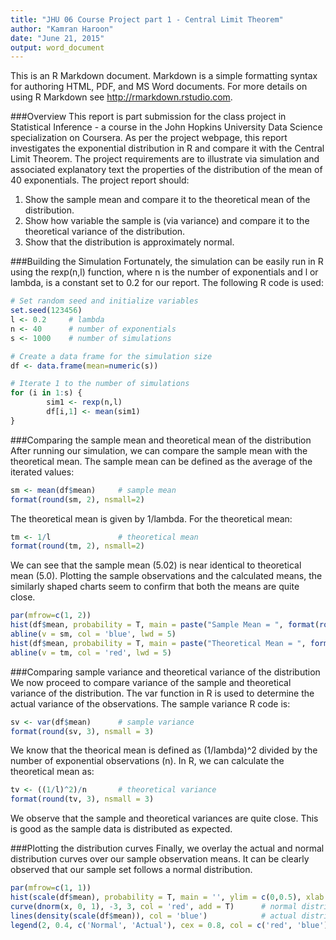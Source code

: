 ```yaml
---
title: "JHU 06 Course Project part 1 - Central Limit Theorem"
author: "Kamran Haroon"
date: "June 21, 2015"
output: word_document
---
```


This is an R Markdown document. Markdown is a simple formatting syntax for authoring HTML, PDF, and MS Word documents. For more details on using R Markdown see <http://rmarkdown.rstudio.com>.

###Overview
This report is part submission for the class project in Statistical Inference - a course in the John Hopkins University Data Science specialization on Coursera.
As per the project webpage, this report investigates the exponential distribution in R and compare it with the Central Limit Theorem. The project requirements are to illustrate via simulation and associated explanatory text the properties of the distribution of the mean of 40 exponentials. The project report should:

1. Show the sample mean and compare it to the theoretical mean of the                  distribution.
2. Show how variable the sample is (via variance) and compare it to the                theoretical variance of the distribution.
3. Show that the distribution is approximately normal.

###Building the Simulation
Fortunately, the simulation can be easily run in R using the rexp(n,l) function, where n is the number of exponentials and l or lambda, is a constant set to 0.2 for our report. The following R code is used:
```r
# Set random seed and initialize variables
set.seed(123456)
l <- 0.2     # lambda
n <- 40      # number of exponentials
s <- 1000    # number of simulations

# Create a data frame for the simulation size
df <- data.frame(mean=numeric(s))

# Iterate 1 to the number of simulations
for (i in 1:s) {
        sim1 <- rexp(n,l)
        df[i,1] <- mean(sim1)
}
```

###Comparing the sample mean and theoretical mean of the distribution
After running our simulation, we can compare the sample mean with the theoretical mean. The sample mean can be defined as the average of the iterated values:
```r
sm <- mean(df$mean)     # sample mean
format(round(sm, 2), nsmall=2)
```

The theoretical mean is given by 1/lambda. For the theoretical mean: 
```r
tm <- 1/l               # theoretical mean
format(round(tm, 2), nsmall=2)
```

We can see that the sample mean (5.02) is near identical to theoretical mean (5.0). Plotting the sample observations and the calculated means, the similarly shaped charts seem to confirm that both the means are quite close.
```r
par(mfrow=c(1, 2))
hist(df$mean, probability = T, main = paste("Sample Mean = ", format(round(sm, 2), nsmall = 2)), ylim = c(0, 0.55), col = 'gray', xlab = "Means from simulation")
abline(v = sm, col = 'blue', lwd = 5)
hist(df$mean, probability = T, main = paste("Theoretical Mean = ", format(round(tm, 2), nsmall = 2)), ylim = c(0, 0.55), col = 'gray', xlab = "Means from simulation")
abline(v = tm, col = 'red', lwd = 5)
```

###Comparing sample variance and theoretical variance of the distribution
We now proceed to compare variance of the sample and theoretical variance of the distribution. The var function in R is used to determine the actual variance of the observations. The sample variance R code is:
```r
sv <- var(df$mean)      # sample variance
format(round(sv, 3), nsmall = 3)
```

We know that the theorical mean is defined as (1/lambda)^2 divided by the number of exponential observations (n). In R, we can calculate the theoretical mean as:
```r
tv <- ((1/l)^2)/n       # theoretical variance
format(round(tv, 3), nsmall = 3)
```

We observe that the sample and theoretical variances are quite close. This is good as the sample data is distributed as expected.

###Plotting the distribution curves
Finally, we overlay the actual and normal distribution curves over our sample observation means. It can be clearly observed that our sample set follows a normal distribution.
```r
par(mfrow=c(1, 1))
hist(scale(df$mean), probability = T, main = '', ylim = c(0,0.5), xlab = '', col = 'gray')
curve(dnorm(x, 0, 1), -3, 3, col = 'red', add = T)      # normal distribution curve
lines(density(scale(df$mean)), col = 'blue')            # actual distribution curve
legend(2, 0.4, c('Normal', 'Actual'), cex = 0.8, col = c('red', 'blue'), lty = 1)
```

